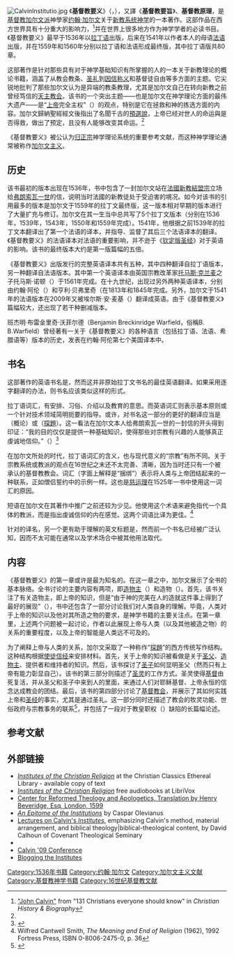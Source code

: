 [[Image:CalvinInstitutio.jpg|thumb]]
{{NoteTA|zh-cn:加尔文;zh-hk:加爾文;zh-tw:喀爾文}}
{{加尔文主义}}
《'''基督教要义'''》（{{lang-fr|'''''Institution de la religion chrétienne'''''}}，{{lang-la|'''''Institutio Christianae religionis'''''}}），又譯《'''基督教要旨'''》、'''基督教原理'''，是[[基督教|基督教]][[加尔文派|加尔文派]]神學家[[约翰·加尔文|约翰·加尔文]]关于[[新教|新教]][[系统神学|系统神学]]的一本著作。这部作品在西方世界具有十分重大的影响力，<ref name="131Christians">[http://www.christianitytoday.com/history/special/131christians/calvin.html "John Calvin"] {{Wayback|url=http://www.christianitytoday.com/history/special/131christians/calvin.html |date=20081204190935 }} from "131 Christians everyone should know" in ''Christian History & Biography''</ref>并在世界上很多地方作为神学学者的必读书目。《基督教要义》最早于1536年以[[拉丁语|拉丁语]]出版，后来在1541年以作者本人的母语[[法语|法语]]出版，并在1559年和1560年分别以拉丁语和法语形成最终版，其中拉丁语版共80章。

这部著作是针对那些具有对于神学基础知识有所掌握的人的一本关于新教理论的概论书籍，涵盖了从教会教条、[[圣礼|圣礼]]到[[称义|因信称义]]和基督徒自由等多方面的主题。它尖锐地批判了那些加尔文认为是异端的教条教理，尤其是加尔文自己在转向新教之前曾经笃信的[[天主教会|天主教会]]。该书的一个突出主题——也是加尔文在神学理论方面的最伟大遗产——是“[[上帝|上帝]]完全主权”（{{lang|en|''total sovereignty''}}）的观点，特别是它在拯救和神的拣选方面的内容。加尔文歸納聖經經文後指出了名聞千古的[[預選說|預選說]]，上帝已经对世人的命运與是否得救，做出了预定，且没有人能够改变其命运。<ref name="131Christians"/>

《基督教要义》被公认为[[归正宗|归正宗]]神学理论系统的重要参考文献，而这种神学理论通常被称作[[加尔文主义|加尔文主义]]。

== 历史 ==
该书最初的版本出现在1536年，书中包含了一封加尔文站在[[法國|法國]][[新教|新教]][[結盟宗|結盟宗]]立场给[[弗朗索瓦一世|弗朗索瓦一世]]的信，说明当时法國的新教徒处于受迫害的境况。如今对该书的引用最多的版本是加尔文于1559年的拉丁文最终版，这一版本相对早期的版本进行了大量扩充与修订。加尔文在其一生当中总共写了5个拉丁文版本（分别在1536年，1539年，1543年，1550年和1559年完成）。1541年，他根据之前1539年的拉丁文本翻译出了第一个法语的译本，并指导、监督了其后三个法语译本的翻译。《基督教要义》的法语译本对法语的重要影响，并不逊于《[[钦定版圣经|钦定版圣经]]》对于英语的影响。该书的最终版本大约是第一版篇幅的五倍。

《基督教要义》出版发行的完整英语译本共有五种，其中四种翻译自拉丁语版本，另一种翻译自法语版本。其中第一个英语译本由英国宗教改革家[[托马斯·克兰麦|托马斯·克兰麦]]之子托马斯·诺顿（{{lang|en|Thomas Norton}}）于1561年完成。在十九世纪，出现过另外两种英语译本，分别由约翰·阿伦（{{lang|en|John Allen}}）和亨利·贝弗里奇（{{lang|en|Henry Beveridge}}在1813年和1845年完成。{{Fact|最后一个从拉丁语版本翻译的英语译本出现在1960年，由福特·刘易斯·巴特尔斯（{{lang|en|Ford Lewis Battles}}）翻译、约翰·麦克内尔（{{lang|en|John T. McNeill}}）编辑，这一版本最近被学术界认为是最具权威。|time=2015-06-09T13:46:18+00:00}}另外，加尔文于1541年的法语版本在2009年又被埃尔斯·安·麦基（{{lang|en|Elsie Anne McKee}}）翻译成英语。由于《基督教要义》篇幅较大，还出现了若干种删减版本。

班杰明·布雷金里奇·沃菲尔德（Benjamin Breckinridge Warfield，俗稱B. B.Warfield）曾经著有一关于《基督教要义》的各种语言（包括拉丁语、法语、希腊语等）版本的历史，发表在约翰·阿伦第七个美国译本中。

== 书名 ==
这部著作的英语书名是{{lang|en|The Institutes of the Christian Religion}}，然而这并非原始拉丁文书名{{lang|la|Institutio Christianae Religionis}}的最佳英语翻译。如果采用逐字翻译的办法，则书名应该类似{{lang|en|An Instruction in Christian Piety}}这样的形式。

拉丁语词汇{{lang|la|institutio}}，有安排、习俗、介绍以及教育的意思。而英语词汇{{lang|en|institute}}则表示基本原则或一个针对技术领域简明扼要的指导。或许，对书名这一部分的更好的翻译应当是{{lang|en|introduction}}（概论）或{{lang|en|catechism}}（[[教义问答|探題]]）。这一看法在加尔文本人给弗朗索瓦一世的一封信的开头得到印证：“我的目的仅仅是提供一种基础知识，使得那些对宗教有兴趣的人能够真正虔诚地信仰。”（{{lang|en|''"My intention was only to furnish a kind of rudiments, by which those who feel some interest in religion might be trained to true godliness."''}}）<ref>{{cite web|url=http://humanum.arts.cuhk.edu.hk/~hkshp/wclassic/calvin-institutes1.htm|title=Institutes of the Christian Religion, vol. 1|publisher=The Chinese University of Hong Kong|accessdate=2011-12-09|deadurl=yes|archiveurl=https://web.archive.org/web/20120127101021/http://humanum.arts.cuhk.edu.hk/~hkshp/wclassic/calvin-institutes1.htm|archivedate=2012-01-27}}</ref>

在加尔文所处的时代，拉丁语词汇{{lang|la|religio}}的含义，也与现代意义的“宗教”有所不同。关于宗教系统或教派的观点在16世纪之末还不太完善、清晰，因为当时还只有一个被承认的基督教教会。词汇{{lang|la|religio}}（字面上解释是“捆绑”）表示将人类与上帝团结起来的一种联系，正如僧侣誓约中的示例一样。这也是[[慈运理|慈运理]]在1525年{{lang|fr|De Vera et Falsa Religione Commentarius}}一书中使用这一词汇的原因。

短语{{lang|la|Christianae religionis}}在加尔文在其著作中推广之前还较为少见。他使用这个术语来避免指代一个具体的教派，而是指出虔诚信仰的内在感觉。这两个词语比译为{{lang|en|On Christian Piety}}更佳。<ref>Wilfred Cantwell Smith, ''The Meaning and End of Religion'' (1962), 1992 Fortress Press, ISBN 0-8006-2475-0, p. 36</ref>

针对{{lang|en|''The Institutes of the Christian Religion''}}的译名，另一个更有助于理解的英文标题是{{lang|en|''An Introduction to Christian Piety or Basic Christian Piety''}}，然而前一个书名已经被广泛认知，因而不太可能在通常以及学术场合中被其他用法取代。

== 内容 ==
《基督教要义》的第一章或许是最为知名的。在这一章之中，加尔文展示了全书的基本脉络。全书讨论的主要内容有两项，即[[造物主|造物主]]（{{lang|en|creator}}）和造物（{{lang|en|creatures}}）。首先，该书关注了有关造物主，即上帝的知识，但是“由于神的完美在人的造就这件事上得到了最好的展现”（{{lang|en|''as it is in the creation of man that the divine perfections are best displayed''}}），书中还包含了一部分讨论我们对人类自身的理解。毕竟，人类对于上帝的知识以及他对其所造之物的要求，是神学书籍的主要关注点。在第一章里，上述两个问题被一起讨论，作者以此展现上帝与人类（以及其他被造之物）的关系的重要程度，以及上帝的智能是人类远不可及的。

为了阐释上帝与人类的关系，加尔文采取了一种称作“[[教义问答|探題]]”的西方传统写作结构。这种结构根据[[使徒信经|使徒信经]]来安排材料。首先，关于上帝的知识被看做是关于[[圣父|圣父]]、[[造物主|造物主]]、提供者和维持者的知识。然后，该书探讨了[[圣子|圣子]]如何显明圣父（然而只有上帝有能力彰显自己）。该书的第三部分则描述了[[圣灵|圣灵]]的工作方式。圣灵使得[[基督|基督]]由死复活，并从圣父和圣子中来到人的里面，来通过人们对耶稣基督、上帝永恒的信念达成教会的团结。最后，该书的第四部分讨论了[[基督教会|基督教会]]，并展示了其如何实践上帝和[[圣经|圣经]]的事实，尤其是通过圣礼。这一部分同时还描述了教会的牧灵功能、世俗政府与宗教事务的联系<ref>{{cite journal|title=论加尔文关于政教关系的原则|author=孙毅|journal=西南民族大学学报（人文社科版）|year=2007|volume=28|issue=4}}</ref>，并包括了一段对于教皇职权（{{lang|en|papacy}}）缺陷的长篇幅论述。

== 参考文献 ==
{{reflist}}

== 外部链接 ==
{{Commonscat|Institutes of the Christian Religion}}
* [http://www.ccel.org/ccel/calvin/institutes.html ''Institutes of the Christian Religion''] {{Wayback|url=http://www.ccel.org/ccel/calvin/institutes.html |date=20111128160043 }} at the Christian Classics Ethereal Library - available copy of text
* [http://librivox.org/newcatalog/search.php?title=institutes+of+the+Christian+religion&author=&status=all ''Institutes of the Christian Religion''] free audiobooks at LibriVox
* [http://www.reformed.org/master/index.html?mainframe=/books/institutes/ Center for Reformed Theology and Apologetics, Translation by Henry Beveridge, Esq, London, 1599] {{Wayback|url=http://www.reformed.org/master/index.html?mainframe=%2Fbooks%2Finstitutes%2F |date=20200225103002 }}
* [http://www.reformed.org/books/institutes/method.html ''An Epitome of the Institutions''] {{Wayback|url=http://www.reformed.org/books/institutes/method.html |date=20111218171425 }} by Caspar Olevianus
* [https://web.archive.org/web/20090417164903/http://worldwide-classroom.com/courses/info/ch523/ Lectures on Calvin's ''Institutes''], emphasizing Calvin's method, material arrangement, and biblical theology|biblical-theological content, by David Calhoun of Covenant Theological Seminary
* {{cite journal | last=Peddle | first=David | title=Intimations of Modernity: Freedom and Equality in Calvin's ''Institutes'' | journal=Animus (journal) | year=2008 | volume=12 | url=http://www2.swgc.mun.ca/animus/Articles/Volume%2012/Peddle12.pdf | issn=1209-0689 | accessdate=August 18, 2011 | archive-date=2011-10-03 | archive-url=https://web.archive.org/web/20111003192048/http://www2.swgc.mun.ca/animus/Articles/Volume%2012/Peddle12.pdf | dead-url=no }}
* [https://web.archive.org/web/20090930072004/http://www.calvin09.org/ES/home/inicio.html%26lang%3D2  Calvin '09 Conference]
* [http://www.reformation21.org/calvin/ Blogging the Institutes] {{Wayback|url=http://www.reformation21.org/calvin/ |date=20111114153722 }}

{{Authority control}}
[[Category:1536年书籍|Category:1536年书籍]]
[[Category:约翰·加尔文|Category:约翰·加尔文]]
[[Category:加尔文主义文献|Category:加尔文主义文献]]
[[Category:基督教神学书籍|Category:基督教神学书籍]]
[[Category:16世纪基督教文献|Category:16世纪基督教文献]]